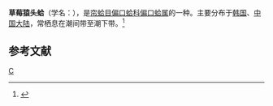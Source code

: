 {{Speciesbox
| taxon = Chama fraga
| binomial_authority = Reeve
}}
'''草莓猿头蛤'''（学名：''{{lang|la|Chama fraga}}''），是[[帘蛤目|帘蛤目]][[偏口蛤科|偏口蛤科]][[偏口蛤属|偏口蛤属]]的一种。主要分布于[[韩国|韩国]]、[[中国大陆|中国大陆]]，常栖息在潮间带至潮下带。<ref>{{cite web|url=http://shell.sinica.edu.tw/chinese/shellbase_detail.php?science_no=3748|title=国际贝库：草莓猿头蛤|publisher=台湾贝类资料库|accessdate=2009-08-11|archive-date=2016-03-04|archive-url=https://web.archive.org/web/20160304110455/http://shell.sinica.edu.tw/chinese/shellbase_detail.php?science_no=3748|dead-url=no}}</ref>

== 参考文献 ==
{{reflist}}
{{taxonbar}}

[[Category:偏口蛤属|C]]